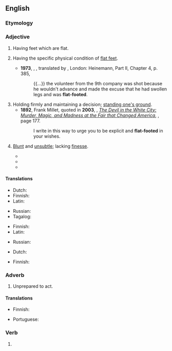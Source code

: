 {{also|flatfooted}}
==English==

===Etymology===
{{compound|en|flat|footed}}

===Adjective===
{{head|en|adjective|head=[[flat]]-[[footed]]}}

# Having feet which are flat.
#: {{ux|en|Bears are '''flat-footed''' animals.}}
# {{lb|en|of humans}} Having the specific physical condition of [[flat feet]].
#* '''1973''', {{w|Jaroslav Hašek}}, ''{{w|The Good Soldier Švejk}}'', translated by {{w|Cecil Parrott}}, London: Heinemann, Part II, Chapter 4, p. 385,
#*: {{...}} the volunteer from the 9th company was shot because he wouldn't advance and made the excuse that he had swollen legs and was '''flat-footed'''.
# Holding firmly and maintaining a decision; [[stand one's ground|standing one's ground]].
#* '''1892''', Frank Millet, quoted in '''2003''', {{w|Erik Larson}}, ''[[w:The Devil in the White City|The Devil in the White City: Murder, Magic, and Madness at the Fair that Changed America]]'', {{ISBN|0609608444}}, page 177.
#*: I write in this way to urge you to be explicit and '''flat-footed''' in your wishes.
# {{lb|en|figurative}} [[blunt|Blunt]] and [[unsubtle]]; lacking [[finesse]].
#* {{quote-book|lang=en|year=2006|title=The Jack Ryan Agenda|author=William Terdoslavich|page=|ISBN=1466806494|passage=Two Saudi battalions and a Qatari armored battalion were tasked with retaking the town, which they did in a slow and '''flat-footed''' fashion, supported by ample U.S. artillery and air power.  }}
#* {{quote-book|lang=en|year=2012 |title=The Conscious Brain: How Attention Engenders Experience
|author=Jesse J. Prinz  |page= |ISBN=0199977070 |passage=One '''flat-footed''' answer is that they are both mine. }}
#* {{quote-web
|lang=en
|date=2019-04-11
|author=Marcel Theroux
|title=Machines Like Me by Ian McEwan review – intelligent mischief
|work=The Guardian
|url=https://www.theguardian.com/books/2019/apr/11/machines-like-me-by-ian-mcewan-review
|passage=It’s the opposite technique to that of McEwan’s narrator, who explicitly sets out his world, overexplains the historical context and never turns down a chance to offer an essayistic digression. To my taste, this is a '''flat-footed''' way of doing sci-fi. }}

====Translations====
{{trans-top|having flat feet}}
* Dutch: {{t|nl|platvoetig}}
* Finnish: {{t|fi|lattajalkainen}}
* Latin: {{t|la|plancus}}
{{trans-mid}}
* Russian: {{t|ru|плоскосто́пный}}
* Tagalog: {{t|tl|dalpak}}
{{trans-bottom}}

{{trans-top|having physical condition "flat feet"}}
* Finnish: {{t|fi|lattajalkainen}}
* Latin: {{t|la|plancus}}
{{trans-mid}}
* Russian: {{t|ru|плоскосто́пный}}
{{trans-bottom}}

{{trans-top|holding firmly to a decision}}
* Dutch: {{t+|nl|vastberaden}}
{{trans-mid}}
* Finnish: {{t+|fi|päättäväinen}}
{{trans-bottom}}

===Adverb===
{{en-adv}}

# {{lb|en|informal}} Unprepared to act.
#: {{ux|en|They caught us '''flat-footed'''.}}

====Translations====
{{trans-top|unprepared to act}}
* Finnish: {{t|fi|housut kintuissa}}
{{trans-mid}}
* Portuguese: {{t+|pt|desprevenido}}
{{trans-bottom}}

===Verb===
{{head|en|verb form}}

# {{en-past of|flat-foot}}